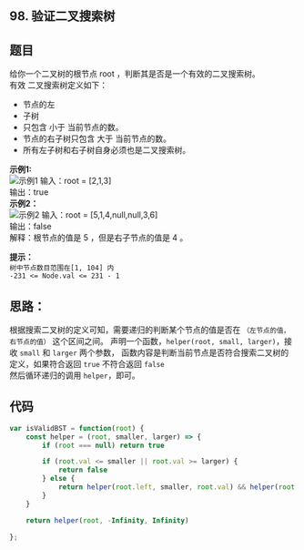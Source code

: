 ## 98. 验证二叉搜索树
<div className='flex items-center'>
    <ChipDifficult content={'中等'} className='mr-2 text-middleText' />
    <ChipLink
        href={'https://leetcode.cn/problems/validate-binary-search-tree/description/'}
        content={'No.98 验证二叉搜索树'}
    />
</div>


## 题目
给你一个二叉树的根节点 root ，判断其是否是一个有效的二叉搜索树。  
有效 二叉搜索树定义如下：  
- 节点的左
- 子树
- 只包含 小于 当前节点的数。
- 节点的右子树只包含 大于 当前节点的数。
- 所有左子树和右子树自身必须也是二叉搜索树。

**示例1:**  
![示例1](https://assets.leetcode.com/uploads/2020/12/01/tree1.jpg)
输入：root = [2,1,3]  
输出：true  
**示例2：**  
![示例2](https://assets.leetcode.com/uploads/2020/12/01/tree2.jpg)
输入：root = [5,1,4,null,null,3,6]  
输出：false  
解释：根节点的值是 5 ，但是右子节点的值是 4 。  

**提示：**  
`树中节点数目范围在[1, 104] 内`  
`-231 <= Node.val <= 231 - 1`

## 思路：
根据搜索二叉树的定义可知，需要递归的判断某个节点的值是否在 `（左节点的值，右节点的值）` 这个区间之间。
声明一个函数，`helper(root, small, larger)`，接收 `small` 和 `larger` 两个参数，
函数内容是判断当前节点是否符合搜索二叉树的定义，如果符合返回 `true` 不符合返回 `false`  
然后循环递归的调用 `helper`，即可。

## 代码
```javascript
var isValidBST = function(root) {
    const helper = (root, smaller, larger) => {
        if (root === null) return true

        if (root.val <= smaller || root.val >= larger) {
            return false 
        } else {
            return helper(root.left, smaller, root.val) && helper(root.right, root.val, larger)
        }
    }

    return helper(root, -Infinity, Infinity)

};
```
